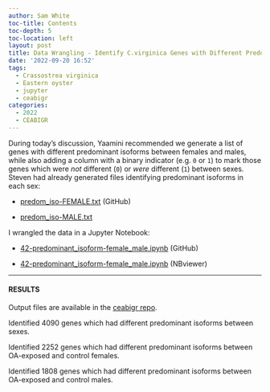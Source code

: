 ```yaml
---
author: Sam White
toc-title: Contents
toc-depth: 5
toc-location: left
layout: post
title: Data Wrangling - Identify C.virginica Genes with Different Predominant Isoforms for CEABIGR
date: '2022-09-20 16:52'
tags: 
  - Crassostrea virginica
  - Eastern oyster
  - jupyter
  - ceabigr
categories: 
  - 2022
  - CEABIGR
---
```

During today's discussion, Yaamini recommended we generate a list of genes with different predominant isoforms between females and males, while also adding a column with a binary indicator (e.g. `0` or `1`) to mark those genes which were _not_ different (`0`) or _were_ different (`1`) between sexes. Steven had already generated files identifying predominant isoforms in each sex:

- [predom_iso-FEMALE.txt](https://github.com/sr320/ceabigr/blob/main/output/42-predominant-isoform/predom_iso-FEMALE.txt) (GitHub)

- [predom_iso-MALE.txt](https://github.com/sr320/ceabigr/blob/main/output/42-predominant-isoform/predom_iso-MALE.txt)


I wrangled the data in a Jupyter Notebook:

- [42-predominant_isoform-female_male.ipynb](https://github.com/sr320/ceabigr/blob/main/code/42-predominant_isoform-female_male.ipynb) (GitHub)

- [42-predominant_isoform-female_male.ipynb](https://nbviewer.org/github/sr320/ceabigr/blob/main/code/42-predominant_isoform-female_male.ipynb) (NBviewer)

---

#### RESULTS

Output files are available in the [ceabigr repo](https://github.com/sr320/ceabigr/tree/main/output/42-predominant-isoform).

Identified 4090 genes which had different predominant isoforms between sexes.

Identified 2252 genes which had different predominant isoforms between OA-exposed and control females.

Identified 1808 genes which had different predominant isoforms between OA-exposed and control males.

